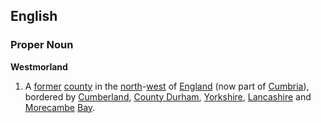 ==English==
===Proper Noun===
'''Westmorland'''
{{wikipedia}}
# A [[former]] [[county]] in the [[north]]-[[west]] of [[England]] (now part of [[Cumbria]]), bordered by [[Cumberland]], [[County Durham]], [[Yorkshire]], [[Lancashire]] and [[Morecambe]] [[Bay]].